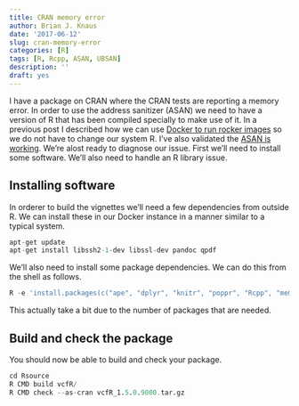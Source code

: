 ```yaml
---
title: CRAN memory error
author: Brian J. Knaus
date: '2017-06-12'
slug: cran-memory-error
categories: [R]
tags: [R, Rcpp, ASAN, UBSAN]
description: ''
draft: yes
---
```



I have a package on CRAN where the CRAN tests are reporting a memory error.
In order to use the address sanitizer (ASAN) we need to have a version of R that has been compiled specially to make use of it.
In a previous post I described how we can use [Docker to run rocker images](../running-r-in-docker/) so we do not have to change our system R.
I've also validated the [ASAN is working](../validating-asan/).
We're alost ready to diagnose our issue.
First we'll need to install some software.
We'll also need to handle an R library issue.


## Installing software


In orderer to build the vignettes we'll need a few dependencies from outside R.
We can install these in our Docker instance in a manner similar to a typical system.


```R
apt-get update
apt-get install libssh2-1-dev libssl-dev pandoc qpdf
```


We'll also need to install some package dependencies.
We can do this from the shell as follows.


```R
R -e 'install.packages(c("ape", "dplyr", "knitr", "poppr", "Rcpp", "memuse", "pinfsc50", "rmarkdown", "testthat", "tidyr", "vegan", "viridisLite"), dependencies = TRUE, lib = "/usr/local/lib/R/site-library")'
```


This actually take a bit due to the number of packages that are needed.


## Build and check the package


You should now be able to build and check your package.


```R
cd Rsource
R CMD build vcfR/
R CMD check --as-cran vcfR_1.5.0.9000.tar.gz
```



